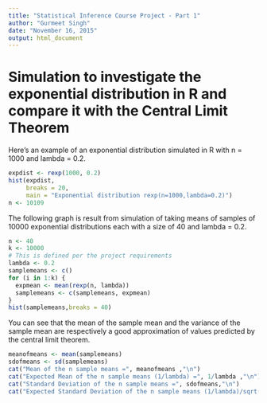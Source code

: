 ```yaml
---
title: "Statistical Inference Course Project - Part 1"
author: "Gurmeet Singh"
date: "November 16, 2015"
output: html_document
---
```

  
# Simulation to investigate the exponential distribution in R and compare it with the Central Limit Theorem

Here's an example of an exponential distribution simulated in R with n = 1000 and lambda = 0.2.
```r
expdist <- rexp(1000, 0.2)
hist(expdist,
     breaks = 20,
     main = "Exponential distribution rexp(n=1000,lambda=0.2)")
n <- 10109
```

  

The following graph is result from simulation of taking means of samples of 10000 exponential distributions each with a size of 40 and lambda = 0.2.
  
  
```r
n <- 40
k <- 10000
# This is defined per the project requirements
lambda <- 0.2
samplemeans <- c()
for (i in 1:k) {
  expmean <- mean(rexp(n, lambda))
  samplemeans <- c(samplemeans, expmean)
}
hist(samplemeans,breaks = 40)
```
  
  
You can see that the mean of the sample mean and the variance of the sample mean are respectively a good approximation of values predicted by the central limit theorem.
  
  

```r
meanofmeans <- mean(samplemeans)
sdofmeans <- sd(samplemeans)
cat("Mean of the n sample means =", meanofmeans ,"\n")
cat("Expected Mean of the n sample means (1/lambda) =", 1/lambda ,"\n")
cat("Standard Deviation of the n sample means =", sdofmeans,"\n")
cat("Expected Standard Deviation of the n sample means (1/lambda)/sqrt(n) = ", (1/lambda)/sqrt(n),"\n")
```
